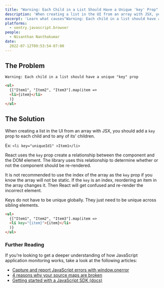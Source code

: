 ```yaml
---
title: "Warning: Each Child in a List Should Have a Unique 'key' Prop"
description: 'When creating a list in the UI from an array with JSX, you should add a key prop to each child and to any of its children.'
excerpt: 'Learn what causes"Warning: Each child in a list should have a unique ''key'' prop."'
platforms:
  - sentry.javascript.browser
people:
  - Nisanthan Nanthakumar
date:
  2022-07-12T09:53:54-07:00
---
```


## The Problem

```
Warning: Each child in a list should have a unique "key" prop
```

```html
<ul>
  {["Item1", "Item2", "Item3"].map(item =>
  <li>{item}</li>
  )}
</ul>
```

## The Solution

When creating a list in the UI from an array with JSX, you should add a `key` prop to each child and to any of its' children.

Ex: `<li key="uniqueId1" >Item1</li>`

React uses the `key` prop create a relationship between the component and the DOM element. The library uses this relationship to determine whether or not the component should be re-rendered.

It is not recommended to use the index of the array as the `key` prop if you know the array will not be static. If the `key` is an index, reordering an item in the array changes it. Then React will get confused and re-render the incorrect element.

Keys do not have to be unique globally. They just need to be unique across sibling elements.

```html
<ul>
  {["Item1", "Item2", "Item3"].map(item =>
  <li key="{item}">{item}</li>
  )}
</ul>
```

### Further Reading

If you're looking to get a deeper understanding of how JavaScript application monitoring works, take a look at the following articles:

- [Capture and report JavaScript errors with window.onerror](https://blog.sentry.io/client-javascript-reporting-window-onerror)
- [4 reasons why your source maps are broken](https://blog.sentry.io/4-reasons-why-your-source-maps-are-broken)
- [Getting started with a JavaScript SDK (docs)](https://docs.sentry.io/platforms/javascript)
